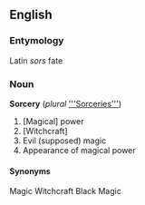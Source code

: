 ==English==
===Entymology===
Latin ''sors'' fate
===Noun===
'''Sorcery''' (''plural'' [['''Sorceries''']])
# [Magical] power
# [Witchcraft]
# Evil (supposed) magic
# Appearance of magical power
====Synonyms====
Magic
Witchcraft
Black Magic